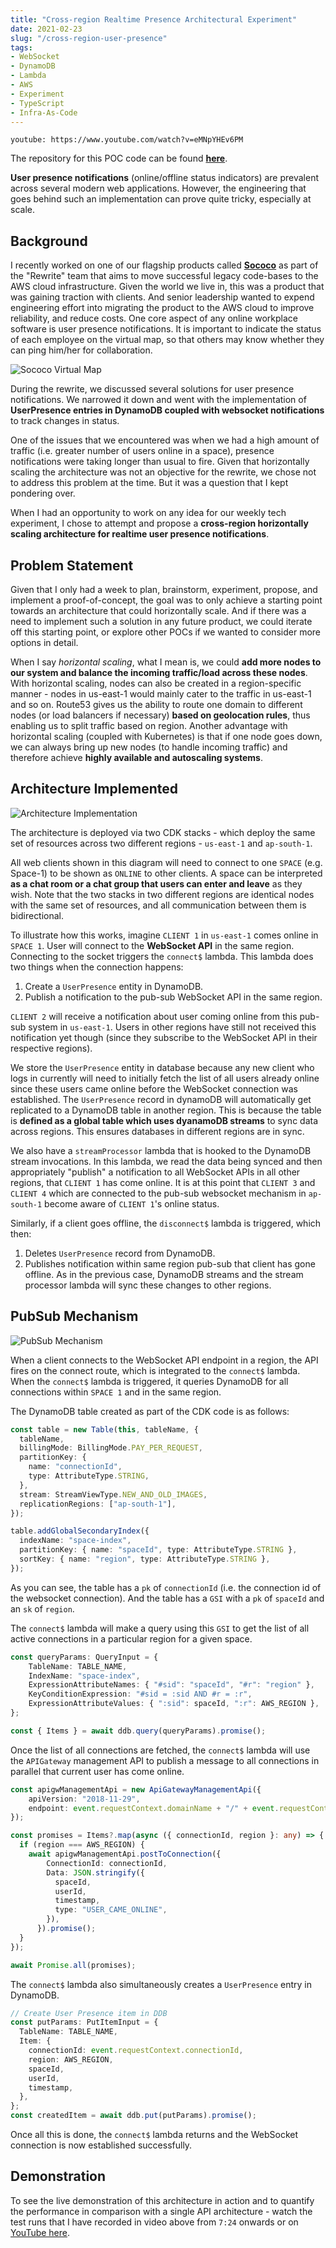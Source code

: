 ```yaml
---
title: "Cross-region Realtime Presence Architectural Experiment"
date: 2021-02-23
slug: "/cross-region-user-presence"
tags:
- WebSocket
- DynamoDB
- Lambda
- AWS
- Experiment
- TypeScript
- Infra-As-Code
---
```


`youtube: https://www.youtube.com/watch?v=eMNpYHEv6PM`

The repository for this POC code can be found **[here](https://github.com/ashwanth1109/cross-region-realtime-presence-architecture)**.

**User presence notifications** (online/offline status indicators) are prevalent across
several modern web applications. However, the engineering that goes behind such an
implementation can prove quite tricky, especially at scale.

## Background

I recently worked on one of our flagship products called **[Sococo](https://www.sococo.com/)** as part of the "Rewrite" team
that aims to move successful legacy code-bases to the AWS cloud infrastructure.
Given the world we live in, this was a product that was gaining traction with clients.
And senior leadership wanted to expend engineering effort into migrating the product to
the AWS cloud to improve reliability, and reduce costs.
One core aspect of any online workplace software is user presence notifications.
It is important to indicate the status of each employee on the virtual map,
so that others may know whether they can ping him/her for collaboration.

![Sococo Virtual Map](./sococo-virtual-map.png)

During the rewrite, we discussed several solutions for user presence notifications.
We narrowed it down and went with the implementation of **UserPresence entries in DynamoDB
coupled with websocket notifications** to track changes in status.

One of the issues that we encountered was when we had a high amount of traffic
(i.e. greater number of users online in a space), presence notifications were taking longer
than usual to fire. Given that horizontally scaling the architecture was not an objective for the
rewrite, we chose not to address this problem at the time. But it was a question that I kept pondering over.

When I had an opportunity to work on any idea for our weekly tech experiment, I chose to attempt
and propose a **cross-region horizontally scaling architecture for realtime user presence notifications**.

## Problem Statement

Given that I only had a week to plan, brainstorm, experiment, propose, and implement a proof-of-concept,
the goal was to only achieve a starting point towards an architecture that could horizontally
scale. And if there was a need to implement such a solution in any future product, we could iterate off this starting point,
or explore other POCs if we wanted to consider more options in detail.

When I say *horizontal scaling*, what I mean is, we could **add more nodes to our system
and balance the incoming traffic/load across these nodes**. With horizontal scaling,
nodes can also be created in a region-specific manner - nodes in us-east-1 would mainly cater
to the traffic in us-east-1 and so on. Route53 gives us the ability to route one domain to
different nodes (or load balancers if necessary) **based on geolocation rules**, thus enabling us
to split traffic based on region. Another advantage with horizontal scaling (coupled with Kubernetes) is that if one node
goes down, we can always bring up new nodes (to handle incoming traffic) and therefore achieve **highly
available and autoscaling systems**.

## Architecture Implemented

![Architecture Implementation](./architecture-implementation.jpg)

The architecture is deployed via two CDK stacks - which deploy the same set of resources
across two different regions - `us-east-1` and `ap-south-1`.

All web clients shown in this diagram will need to connect to one `SPACE` (e.g. Space-1) to be shown as `ONLINE` to other clients.
A space can be interpreted **as a chat room or a chat group that users can enter and leave** as they wish.
Note that the two stacks in two different regions are identical nodes with the same set of resources, and all communication
between them is bidirectional.

To illustrate how this works, imagine `CLIENT 1` in `us-east-1` comes online in `SPACE 1`. User will connect
to the **WebSocket API** in the same region. Connecting to the socket triggers the `connect$` lambda.
This lambda does two things when the connection happens:
1. Create a `UserPresence` entity in DynamoDB.
2. Publish a notification to the pub-sub WebSocket API in the same region.

`CLIENT 2` will receive a notification about user coming online from this pub-sub system in `us-east-1`.
Users in other regions have still not received this notification yet though (since they subscribe to
the WebSocket API in their respective regions).

We store the `UserPresence` entity in database because any new client who logs in currently will need to initially
fetch the list of all users already online since these users came online before the WebSocket connection was established.
The `UserPresence` record in dynamoDB will automatically get replicated to a DynamoDB table in another region.
This is because the table is **defined as a global table which uses dyanamoDB streams** to sync data
across regions. This ensures databases in different regions are in sync.

We also have a `streamProcessor` lambda that is hooked to the DynamoDB stream invocations. In this lambda,
we read the data being synced and then appropriately "publish" a notification to all WebSocket APIs in all other regions,
that `CLIENT 1` has come online. It is at this point that `CLIENT 3` and `CLIENT 4` which are connected to the
pub-sub websocket mechanism in `ap-south-1` become aware of `CLIENT 1`'s online status.

Similarly, if a client goes offline, the `disconnect$` lambda is triggered, which then:
1. Deletes `UserPresence` record from DynamoDB.
2. Publishes notification within same region pub-sub that client has gone offline.
As in the previous case, DynamoDB streams and the stream processor lambda will sync these changes to other regions.

## PubSub Mechanism

![PubSub Mechanism](./pubsub-mechanism.png)

When a client connects to the WebSocket API endpoint in a region, the API fires on the connect route,
which is integrated to the `connect$` lambda. When the `connect$` lambda is triggered,
it queries DynamoDB for all connections within `SPACE 1` and in the same region.

The DynamoDB table created as part of the CDK code is as follows:
```ts
const table = new Table(this, tableName, {
  tableName,
  billingMode: BillingMode.PAY_PER_REQUEST,
  partitionKey: {
    name: "connectionId",
    type: AttributeType.STRING,
  },
  stream: StreamViewType.NEW_AND_OLD_IMAGES,
  replicationRegions: ["ap-south-1"],
});

table.addGlobalSecondaryIndex({
  indexName: "space-index",
  partitionKey: { name: "spaceId", type: AttributeType.STRING },
  sortKey: { name: "region", type: AttributeType.STRING },
});
```

As you can see, the table has a `pk` of `connectionId` (i.e. the connection id of the websocket connection).
And the table has a `GSI` with a `pk` of `spaceId` and an `sk` of `region`.

The `connect$` lambda will make a query using this `GSI` to get the list of all active connections in
a particular region for a given space.

```ts
const queryParams: QueryInput = {
    TableName: TABLE_NAME,
    IndexName: "space-index",
    ExpressionAttributeNames: { "#sid": "spaceId", "#r": "region" },
    KeyConditionExpression: "#sid = :sid AND #r = :r",
    ExpressionAttributeValues: { ":sid": spaceId, ":r": AWS_REGION },
};

const { Items } = await ddb.query(queryParams).promise();
```

Once the list of all connections are fetched, the `connect$` lambda will use the `APIGateway`
management API to publish a message to all connections in parallel that current user has come online.

```ts
const apigwManagementApi = new ApiGatewayManagementApi({
    apiVersion: "2018-11-29",
    endpoint: event.requestContext.domainName + "/" + event.requestContext.stage,
});

const promises = Items?.map(async ({ connectionId, region }: any) => {
  if (region === AWS_REGION) {
    await apigwManagementApi.postToConnection({
        ConnectionId: connectionId,
        Data: JSON.stringify({
          spaceId,
          userId,
          timestamp,
          type: "USER_CAME_ONLINE",
        }),
      }).promise();
  }
});

await Promise.all(promises);
```

The `connect$` lambda also simultaneously creates a `UserPresence` entry in DynamoDB.

```ts
// Create User Presence item in DDB
const putParams: PutItemInput = {
  TableName: TABLE_NAME,
  Item: {
    connectionId: event.requestContext.connectionId,
    region: AWS_REGION,
    spaceId,
    userId,
    timestamp,
  },
};
const createdItem = await ddb.put(putParams).promise();
```

Once all this is done, the `connect$` lambda returns and the WebSocket connection is now established successfully.

## Demonstration

To see the live demonstration of this architecture in action and to quantify the performance in comparison with a single API architecture -
watch the test runs that I have recorded in video above from `7:24` onwards or on [YouTube here](https://youtu.be/eMNpYHEv6PM?t=444).

